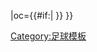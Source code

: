 {{fb team |t=-{zh-hans:美因茨05;zh-hk:緬恩斯;}- |tan=美因茨05足球俱乐部 |tc=GER |abb={{#if:{{{abb|}}}|MAI{{0}}}} |oc={{#if:{{{oc|}}}|{{{oc}}} }} }}<!--
--><noinclude>[[Category:足球模板]]</noinclude>